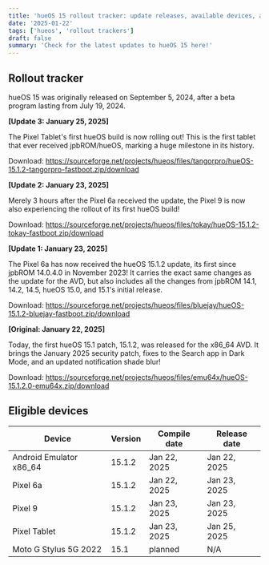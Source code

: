 ```yaml
--- 
title: 'hueOS 15 rollout tracker: update releases, available devices, and more! (updated 25/01/2025)'
date: '2025-01-22'
tags: ['hueos', 'rollout trackers']
draft: false
summary: 'Check for the latest updates to hueOS 15 here!'
---
```

## Rollout tracker

hueOS 15 was originally released on September 5, 2024, after a beta program lasting from July 19, 2024.

<b>[Update 3: January 25, 2025]</b>

The Pixel Tablet's first hueOS build is now rolling out! This is the first tablet that ever received jpbROM/hueOS, marking a huge milestone in its history.

Download: https://sourceforge.net/projects/hueos/files/tangorpro/hueOS-15.1.2-tangorpro-fastboot.zip/download

<b>[Update 2: January 23, 2025]</b>

Merely 3 hours after the Pixel 6a received the update, the Pixel 9 is now also experiencing the rollout of its first hueOS build!

Download: https://sourceforge.net/projects/hueos/files/tokay/hueOS-15.1.2-tokay-fastboot.zip/download

<b>[Update 1: January 23, 2025]</b>

The Pixel 6a has now received the hueOS 15.1.2 update, its first since jpbROM 14.0.4.0 in November 2023!
It carries the exact same changes as the update for the AVD, but also includes all the changes from jpbROM 14.1, 14.2, 14.5, hueOS 15.0, and 15.1's initial release.

Download: https://sourceforge.net/projects/hueos/files/bluejay/hueOS-15.1.2-bluejay-fastboot.zip/download

<b>[Original: January 22, 2025]</b>

Today, the first hueOS 15.1 patch, 15.1.2, was released for the x86_64 AVD.
It brings the January 2025 security patch, fixes to the Search app in Dark Mode, and an updated notification shade blur!

Download: https://sourceforge.net/projects/hueos/files/emu64x/hueOS-15.1.2.0-emu64x.zip/download

## Eligible devices
| Device   | Version  | Compile date  | Release date  |
|---|---|---|---|
| Android Emulator x86_64  | 15.1.2  | Jan 22, 2025  | Jan 22, 2025  |
| Pixel 6a  | 15.1.2  | Jan 22, 2025  | Jan 23, 2025  |
| Pixel 9  | 15.1.2  | Jan 23, 2025  | Jan 23, 2025  |
| Pixel Tablet | 15.1.2 | Jan 23, 2025 | Jan 25, 2025 |
| Moto G Stylus 5G 2022 | 15.1 | planned | N/A |
